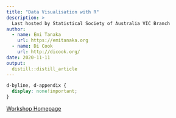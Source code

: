 ```yaml
---
title: "Data Visualisation with R"
description: >
  Last hosted by Statistical Society of Australia VIC Branch
author:
  - name: Emi Tanaka
    url: https://emitanaka.org
  - name: Di Cook
    url: http://dicook.org/
date: 2020-11-11
output:
  distill::distill_article
---
```


```css
d-byline, d-appendix {
  display: none!important;
}
```
<i class="fas fa-link"></i> [Workshop Homepage](https://emitanaka.org/datavis-workshop-ssavic/)